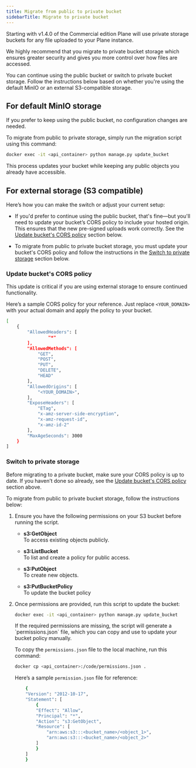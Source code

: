 ```yaml
---
title: Migrate from public to private bucket
sidebarTitle: Migrate to private bucket
---
```


<Warning>
Starting with v1.4.0 of the Commercial edition Plane will use private storage buckets for any file uploaded to your Plane instance.
</Warning>

We highly recommend that you migrate to private bucket storage which ensures greater security and gives you more control over how files are accessed.

You can continue using the public bucket or switch to private bucket storage. Follow the instructions below based on whether you're using the default MinIO or an external S3-compatible storage.

## For default MinIO storage

If you prefer to keep using the public bucket, no configuration changes are needed.

To migrate from public to private storage, simply run the migration script using this command:
```bash
docker exec -it <api_container> python manage.py update_bucket
```
This process updates your bucket while keeping any public objects you already have accessible.
    
## For external storage (S3 compatible)

Here’s how you can make the switch or adjust your current setup:

- If you'd prefer to continue using the public bucket, that's fine—but you'll need to update your bucket’s CORS policy to include your hosted origin. This ensures that the new pre-signed uploads work correctly. See the [Update bucket's CORS policy](#update-buckets-cors-policy) section below.

- To migrate from public to private bucket storage, you must update your bucket's CORS policy and follow the instructions in the [Switch to private storage](#switch-to-private-storage) section below.

### Update bucket's CORS policy

<Warning>
This update is critical if you are using external storage to ensure continued functionality.
</Warning>

Here’s a sample CORS policy for your reference. Just replace `<YOUR_DOMAIN>` with your actual domain and apply the policy to your bucket.
```bash
[
    {
        "AllowedHeaders": [
                "*"
        ],
        "AllowedMethods": [
            "GET",
            "POST",
            "PUT",
            "DELETE",
            "HEAD"
        ],
        "AllowedOrigins": [
            "<YOUR_DOMAIN>",
        ],
        "ExposeHeaders": [
            "ETag",
            "x-amz-server-side-encryption",
            "x-amz-request-id",
            "x-amz-id-2"
        ],
        "MaxAgeSeconds": 3000
    }
]
```

### Switch to private storage
Before migrating to a private bucket, make sure your CORS policy is up to date. If you haven’t done so already, see the [Update bucket's CORS policy](#update-buckets-cors-policy) section above.

To migrate from public to private bucket storage, follow the instructions below:

1. Ensure you have the following permissions on your S3 bucket before running the script.   
    - **s3:GetObject**  
    To access existing objects publicly.

    - **s3:ListBucket**  
    To list and create a policy for public access.

    - **s3:PutObject**  
    To create new objects.

    - **s3:PutBucketPolicy**  
    To update the bucket policy

2. Once permissions are provided, run this script to update the bucket:
    ```bash
    docker exec -it <api_container> python manage.py update_bucket
    ``` 
    <Note>
    If the required permissions are missing, the script will generate a `permissions.json` file, which you can copy and use to update your bucket policy manually.

    To copy the `permissions.json` file to the local machine, run this command:

    ```bash
    docker cp <api_container>:/code/permissions.json .
    ```

    Here’s a sample `permission.json` file for reference:
    ```bash
        {
        "Version": "2012-10-17",
        "Statement": [
            {
            "Effect": "Allow",
            "Principal": "*",
            "Action": "s3:GetObject",
            "Resource": [
                "arn:aws:s3:::<bucket_name>/<object_1>",
                "arn:aws:s3:::<bucket_name>/<object_2>"
            ]
            }
        ]
        }
    ```
    </Note>
